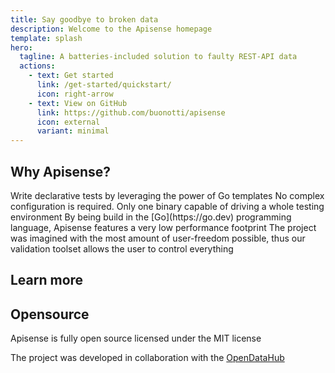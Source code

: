 ```yaml
---
title: Say goodbye to broken data
description: Welcome to the Apisense homepage
template: splash
hero:
  tagline: A batteries-included solution to faulty REST-API data
  actions:
    - text: Get started
      link: /get-started/quickstart/
      icon: right-arrow
    - text: View on GitHub
      link: https://github.com/buonotti/apisense
      icon: external
      variant: minimal
---
```



## Why Apisense?

<CardGrid stagger>
	<Card title="Declarative tests" icon="add-document">
		Write declarative tests by leveraging the power of Go templates
	</Card>
	<Card title="Simplicity" icon="star">
		No complex configuration is required. Only one binary capable of driving a whole testing environment
	</Card>
	<Card title="Performance" icon="rocket">
		By being build in the [Go](https://go.dev) programming language, Apisense features a very low performance footprint
	</Card>
	<Card title="Extensible validation" icon="approve-check">
		The project was imagined with the most amount of user-freedom possible, thus our validation toolset allows the user
        to control everything
	</Card>
</CardGrid>

## Learn more

<CardGrid>
    <LinkCard title="About" href="/about" />
    <LinkCard title="Docs" href="https://pkg.go.dev/github.com/buonotti/apisense" />
</CardGrid>

## Opensource

Apisense is fully open source licensed under the MIT license

The project was developed in collaboration with the [OpenDataHub](https://opendatahub.com)
